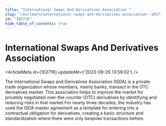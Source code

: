 ```yaml
---
title: "International Swaps And Derivatives Association "
slug: "/en/learn/international-swaps-and-derivatives-association--102716"
id: "102716"
hide_table_of_contents: true
---
```



# International Swaps And Derivatives Association 

<ArticleMeta id={102716} updatedAt={'2023-09-26 13:59:02'} />
<div className='border-solid border-b border-t-0 my-4 border-[var(--ifm-color-gray-300)]' />

The International Swaps and Derivatives Association (ISDA) is a private trade organization whose members, mainly banks, transact in the OTC derivatives market. This association helps to improve the market for privately negotiated over-the-counter (OTC) derivatives by identifying and reducing risks in that market.For nearly three decades, the industry has used the ISDA master agreement as a template for entering into a contractual obligation for derivatives, creating a basic structure and standardization where there were only bespoke transactions before.
